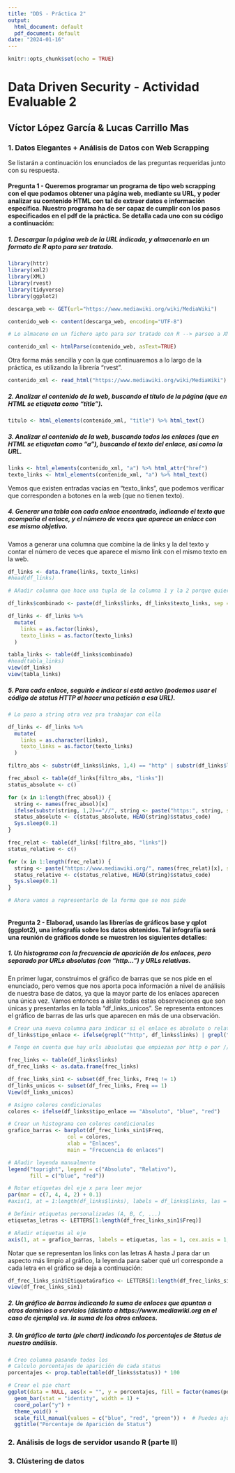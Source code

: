 ```yaml
---
title: "DDS - Práctica 2"
output:
  html_document: default
  pdf_document: default
date: "2024-01-16"
---
```


```r
knitr::opts_chunk$set(echo = TRUE)
```

# Data Driven Security - Actividad Evaluable 2

## Víctor López García & Lucas Carrillo Mas

### 1. Datos Elegantes + Análisis de Datos con Web Scrapping

Se listarán a continuación los enunciados de las preguntas requeridas junto con su respuesta.

#### Pregunta 1 - Queremos programar un programa de tipo web scrapping con el que podamos obtener una página web, mediante su URL, y poder analizar su contenido HTML con tal de extraer datos e información específica. Nuestro programa ha de ser capaz de cumplir con los pasos especificados en el pdf de la práctica. Se detalla cada uno con su código a continuación:


##### 1. Descargar la página web de la URL indicada, y almacenarlo en un formato de R apto para ser tratado.


```r
library(httr)
library(xml2)
library(XML)
library(rvest)
library(tidyverse)
library(ggplot2)
```


```r
descarga_web <- GET(url="https://www.mediawiki.org/wiki/MediaWiki")

contenido_web <- content(descarga_web, encoding="UTF-8")

# Lo almaceno en un fichero apto para ser tratado con R --> parseo a XML

contenido_xml <- htmlParse(contenido_web, asText=TRUE)
```

Otra forma más sencilla y con la que continuaremos a lo largo de la práctica, es utilizando la librería "rvest".

```r
contenido_xml <- read_html("https://www.mediawiki.org/wiki/MediaWiki") # Contenido en xml

```

##### 2. Analizar el contenido de la web, buscando el título de la página (que en HTML se etiqueta como “title”).


```r
titulo <- html_elements(contenido_xml, "title") %>% html_text()
```

##### 3. Analizar el contenido de la web, buscando todos los enlaces (que en HTML se etiquetan como “a”), buscando el texto del enlace, así como la URL.


```r
links <- html_elements(contenido_xml, "a") %>% html_attr("href")
texto_links <- html_elements(contenido_xml, "a") %>% html_text()
```

Vemos que existen entradas vacías en "texto_links", que podemos verificar que corresponden a botones en la web (que no tienen texto).

##### 4. Generar una tabla con cada enlace encontrado, indicando el texto que acompaña el enlace, y el número de veces que aparece un enlace con ese mismo objetivo.

Vamos a generar una columna que combine la de links y la del texto y contar el número de veces que aparece el mismo link con el mismo texto en la web.

```r
df_links <- data.frame(links, texto_links)
#head(df_links)

# Añadir columna que hace una tupla de la columna 1 y la 2 porque quiero contar cuántas veces se repite el mismo link con el mismo texto

df_links$combinado <- paste(df_links$links, df_links$texto_links, sep = " - ")

df_links <- df_links %>%
  mutate(
    links = as.factor(links),
    texto_links = as.factor(texto_links)
  )

tabla_links <- table(df_links$combinado)
#head(tabla_links)
view(df_links)
view(tabla_links)
```


##### 5. Para cada enlace, seguirlo e indicar si está activo (podemos usar el código de status HTTP al hacer una petición a esa URL).

```r

# Lo paso a string otra vez pra trabajar con ella

df_links <- df_links %>%
  mutate(
    links = as.character(links),
    texto_links = as.factor(texto_links)
  )

filtro_abs <- substr(df_links$links, 1,4) == "http" | substr(df_links$links, 1,2) == "//"

frec_absol <- table(df_links[filtro_abs, "links"])
status_absolute <- c()

for (x in 1:length(frec_absol)) {
  string <- names(frec_absol)[x]
  ifelse(substr(string, 1,2)=="//", string <- paste("https:", string, sep=""), 1)
  status_absolute <- c(status_absolute, HEAD(string)$status_code)
  Sys.sleep(0.1)
}

frec_relat <- table(df_links[!filtro_abs, "links"])
status_relative <- c()

for (x in 1:length(frec_relat)) {
  string <- paste("https://www.mediawiki.org/", names(frec_relat)[x], sep="")
  status_relative <- c(status_relative, HEAD(string)$status_code)
  Sys.sleep(0.1)
}

# Ahora vamos a representarlo de la forma que se nos pide



```


#### Pregunta 2 - Elaborad, usando las librerías de gráficos base y qplot (ggplot2), una infografía sobre los datos obtenidos. Tal infografía será una reunión de gráficos donde se muestren los siguientes detalles:


##### 1. Un histograma con la frecuencia de aparición de los enlaces, pero separado por URLs absolutas (con “http…”) y URLs relativas.

En primer lugar, construimos el gráfico de barras que se nos pide en el enunciado, pero vemos que nos aporta poca información a nivel de análisis de nuestra base de datos, ya que la mayor parte de los enlaces aparecen una única vez. Vamos entonces a aislar todas estas observaciones que son únicas y presentarlas en la tabla "df_links_unicos". Se representa entonces el gráfico de barras de las urls que aparecen en más de una observación.

```r
# Crear una nueva columna para indicar si el enlace es absoluto o relativo
df_links$tipo_enlace <- ifelse(grepl("^http", df_links$links) | grepl("^//", df_links$links), "Absoluto", "Relativo")

# Tengo en cuenta que hay urls absolutas que empiezan por http o por // (que serían absolutas también aunque no lo dice el enunciado) 

frec_links <- table(df_links$links)
df_frec_links <- as.data.frame(frec_links)

df_frec_links_sin1 <- subset(df_frec_links, Freq != 1)
df_links_unicos <- subset(df_frec_links, Freq == 1)
View(df_links_unicos)

# Asigno colores condicionales
colores <- ifelse(df_links$tipo_enlace == "Absoluto", "blue", "red")

# Crear un histograma con colores condicionales
grafico_barras <- barplot(df_frec_links_sin1$Freq,
                   col = colores,
                   xlab = "Enlaces",
                   main = "Frecuencia de enlaces")

# Añadir leyenda manualmente
legend("topright", legend = c("Absoluto", "Relativo"),
       fill = c("blue", "red"))

# Rotar etiquetas del eje x para leer mejor
par(mar = c(7, 4, 4, 2) + 0.1)
#axis(1, at = 1:length(df_links$links), labels = df_links$links, las = 2, cex.axis = 0.6)

# Definir etiquetas personalizadas (A, B, C, ...)
etiquetas_letras <- LETTERS[1:length(df_frec_links_sin1$Freq)]

# Añadir etiquetas al eje 
axis(1, at = grafico_barras, labels = etiquetas, las = 1, cex.axis = 1, padj = -0.5)


```
Notar que se representan los links con las letras A hasta J para dar un aspecto más limpio al gráfico, la leyenda para saber qué url corresponde a cada letra en el gráfico se deja a continuación:

```r

df_frec_links_sin1$EtiquetaGrafico <- LETTERS[1:length(df_frec_links_sin1$Freq)]
view(df_frec_links_sin1)
```

##### 2. Un gráfico de barras indicando la suma de enlaces que apuntan a otros dominios o servicios (distinto a https://www.mediawiki.org en el caso de ejemplo) vs. la suma de los otros enlaces.


##### 3. Un gráfico de tarta (pie chart) indicando los porcentajes de Status de nuestro análisis.

```r
# Creo columna pasando todos los 
# Calculo porcentajes de aparición de cada status
porcentajes <- prop.table(table(df_links$status)) * 100

# Crear el pie chart
ggplot(data = NULL, aes(x = "", y = porcentajes, fill = factor(names(porcentajes)))) +
  geom_bar(stat = "identity", width = 1) +
  coord_polar("y") +
  theme_void() +
  scale_fill_manual(values = c("blue", "red", "green")) +  # Puedes ajustar los colores aquí
  ggtitle("Porcentaje de Aparición de Status")

```







### 2. Análisis de logs de servidor usando R (parte II)






### 3. Clústering de datos

